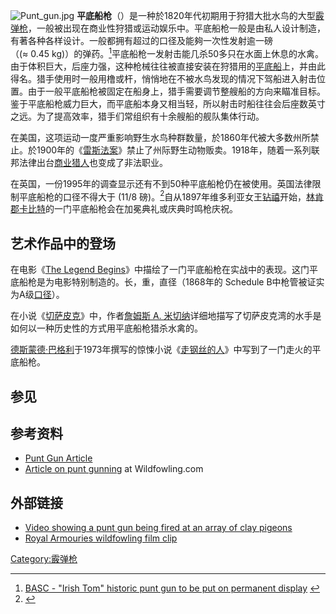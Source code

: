 {{NoteTA
|G1=Military
|G2=Firearms
|G3=長度單位
}}
[[File:Punt_gun.jpg|thumb]] '''平底船枪'''（{{lang-en|'''Punt gun'''}}）是一种於1820年代初期用于狩猎大批水鸟的大型[[霰弹枪|霰弹枪]]，一般被出现在商业性狩猎或运动娱乐中。平底船枪一般是由私人设计制造，有著各种各样设计。一般都拥有超过{{convert|2|in|mm}}的口径及能夠一次性发射逾一磅（(≈ 0.45 kg)）的弹药。<ref>[http://www.basc.org.uk/content/34irishtom34 BASC - "Irish Tom" historic punt gun to be put on permanent display<!-- Bot generated title -->] {{webarchive|url=https://web.archive.org/web/20070927031516/http://www.basc.org.uk/content/34irishtom34 |date=2007-09-27 }}</ref>平底船枪一发射击能几杀50多只在水面上休息的水禽。由于体积巨大，后座力强，这种枪械往往被直接安装在狩猎用的[[Punt_(boat)|平底船]]上，并由此得名。猎手使用时一般用橹或杆，悄悄地在不被水鸟发现的情况下驾船进入射击位置。由于一般平底船枪被固定在船身上，猎手需要调节整艘船的方向来瞄准目标。鉴于平底船枪威力巨大，而平底船本身又相当轻，所以射击时船往往会后座数英寸之远。为了提高效率，猎手们常组织有十余艘船的舰队集体行动。

在美国，这项运动一度严重影响野生水鸟种群数量，於1860年代被大多数州所禁止。於1900年的《[[雷斯法案_(1900年)|雷斯法案]]》禁止了州际野生动物贩卖。1918年，随着一系列联邦法律出台[[Market_hunters|商业猎人]]也变成了非法职业。

在英国，一份1995年的调查显示还有不到50种平底船枪仍在被使用。英国法律限制平底船枪的口径不得大于{{convert|1.75|in|mm}} (11/8 磅)。<ref>{{Cite web |url=http://www.wildfowling.com/Puntgunning/puntgunning.htm |title=Puntgunning - An Introduction to the Sport and Code of Practice<!-- Bot generated title --> |accessdate=2013-05-04 |archive-date=2011-10-01 |archive-url=https://web.archive.org/web/20111001035937/http://www.wildfowling.com/Puntgunning/puntgunning.htm |dead-url=no }}</ref>自从1897年维多利亚女王[[钻禧|钻禧]]开始，[[林肯郡|林肯郡]][[卡比特|卡比特]]的一门平底船枪会在加冕典礼或庆典时鸣枪庆祝。

==艺术作品中的登场==
在电影《[[Tremors_4:_The_Legend_Begins|The Legend Begins]]》中描绘了一门平底船枪在实战中的表现。这门平底船枪是为电影特别制造的。长{{convert|8|ft|cm}}，重{{convert|94|lb|kg}}，直径{{convert|2|in|mm|adj=mid|-diameter}}（1868年的 Schedule B中枪管被证实为A级[[口径|口径]]）。

在小说《[[切萨皮克|切萨皮克]]》中，作者[[詹姆斯_A._米切纳|詹姆斯 A. 米切纳]]详细地描写了切萨皮克湾的水手是如何以一种历史性的方式用平底船枪猎杀水禽的。

[[德斯蒙德·巴格利|德斯蒙德·巴格利]]于1973年撰写的惊悚小说《[[走钢丝的人|走钢丝的人]]》中写到了一门走火的平底船枪。

==参见==

==参考资料==
{{reflist}}
*[https://web.archive.org/web/20140317034230/http://www.ringaroundthemoon.co.uk/punt-gun.html Punt Gun Article]
*[http://www.wildfowling.com/puntgun.htm Article on punt gunning] {{Wayback|url=http://www.wildfowling.com/puntgun.htm |date=20131207191842 }} at Wildfowling.com

==外部链接==
*[https://web.archive.org/web/20160306120002/http://www.wimp.com/biggestshotgun/ Video showing a punt gun being fired at an array of clay pigeons]
*[http://www.youtube.com/watch?v=pwEwF7VAaEA Royal Armouries wildfowling film clip] {{Wayback|url=http://www.youtube.com/watch?v=pwEwF7VAaEA |date=20160529101715 }}

[[Category:霰弹枪|Category:霰弹枪]]
